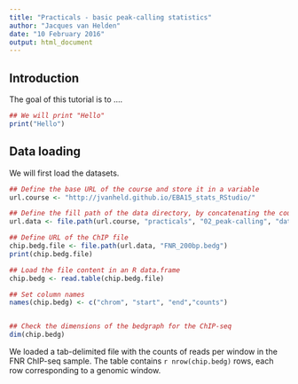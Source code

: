 ```yaml
---
title: "Practicals - basic peak-calling statistics"
author: "Jacques van Helden"
date: "10 February 2016"
output: html_document
---
```


## Introduction


The goal of this tutorial is to ....

```r
## We will print "Hello"
print("Hello")
```


## Data loading

We will first load the datasets.

```r
## Define the base URL of the course and store it in a variable
url.course <- "http://jvanheld.github.io/EBA15_stats_RStudio/"

## Define the fill path of the data directory, by concatenating the course URL and all the successive folders
url.data <- file.path(url.course, "practicals", "02_peak-calling", "data")

## Define URL of the ChIP file
chip.bedg.file <- file.path(url.data, "FNR_200bp.bedg")
print(chip.bedg.file)

## Load the file content in an R data.frame
chip.bedg <- read.table(chip.bedg.file)

## Set column names
names(chip.bedg) <- c("chrom", "start", "end","counts")


## Check the dimensions of the bedgraph for the ChIP-seq
dim(chip.bedg)
```

We loaded a tab-delimited file with the counts of reads per window in the FNR ChIP-seq sample. The table contains `r nrow(chip.bedg)` rows, each row corresponding to a genomic window. 








